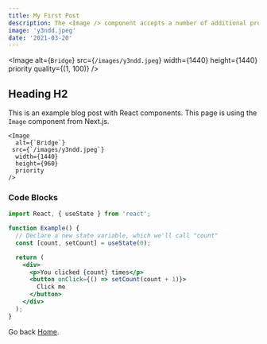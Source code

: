 ```yaml
---
title: My First Post
description: The <Image /> component accepts a number of additional properties beyond those which are required. This section describes the most commonly-used properties of the Image component. Find details about more rarely-used properties in the Advanced Props section.
image: 'y3ndd.jpeg'
date: '2021-03-20'
---
```


<Image
  alt={`Bridge`}
  src={`/images/y3ndd.jpeg`}
  width={1440}
  height={1440}
  priority
  quality={(1, 100)}
/>

## Heading H2

This is an example blog post with React components. This page is using the `Image` component from Next.js.

```jsx:example-post.mdx
<Image
  alt={`Bridge`}
 src={`/images/y3ndd.jpeg`}
  width={1440}
  height={960}
  priority
/>
```

### Code Blocks

```jsx:example.jsx
import React, { useState } from 'react';

function Example() {
  // Declare a new state variable, which we'll call "count"
  const [count, setCount] = useState(0);

  return (
    <div>
      <p>You clicked {count} times</p>
      <button onClick={() => setCount(count + 1)}>
        Click me
      </button>
    </div>
  );
}
```

Go back [Home](/).
